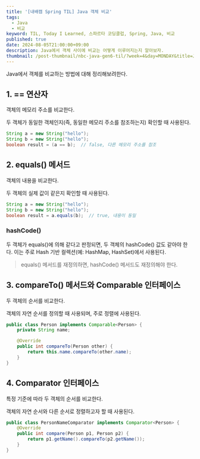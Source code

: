 ```yaml
---
title: '[내배캠 Spring TIL] Java 객체 비교'
tags:
  - Java
  - 비교
keyword: TIL, Today I Learned, 스파르타 코딩클럽, Spring, Java, 비교
published: true
date: 2024-08-05T21:00:00+09:00
description: Java에서 객체 사이에 비교는 어떻게 이루어지는지 알아보자.
thumbnail: /post-thumbnail/nbc-java-gen6-til/?week=4&day=MONDAY&title=Java 객체 비교
---
```


Java에서 객체를 비교하는 방법에 대해 정리해보려한다.

## 1. == 연산자

객체의 메모리 주소를 비교한다.

두 객체가 동일한 객체인지(즉, 동일한 메모리 주소를 참조하는지) 확인할 때 사용된다.

```java path="Same.java"
String a = new String("hello");
String b = new String("hello");
boolean result = (a == b);  // false, 다른 메모리 주소를 참조
```

## 2. equals() 메서드

객체의 내용을 비교한다.

두 객체의 실제 값이 같은지 확인할 때 사용된다.

```java path="Equals.java"
String a = new String("hello");
String b = new String("hello");
boolean result = a.equals(b);  // true, 내용이 동일
```

### hashCode()

두 객체가 equals()에 의해 같다고 판정되면, 두 객체의 hashCode() 값도 같아야 한다. 이는 주로 Hash 기반 컬렉션(예: HashMap, HashSet)에서 사용된다.

> equals() 메서드를 재정의하면, hashCode() 메서드도 재정의해야 한다.

## 3. compareTo() 메서드와 Comparable 인터페이스

두 객체의 순서를 비교한다.

객체의 자연 순서를 정의할 때 사용되며, 주로 정렬에 사용된다.

```java path="CompareTo.java"
public class Person implements Comparable<Person> {
    private String name;

    @Override
    public int compareTo(Person other) {
        return this.name.compareTo(other.name);
    }
}
```

## 4. Comparator 인터페이스

특정 기준에 따라 두 객체의 순서를 비교한다.

객체의 자연 순서와 다른 순서로 정렬하고자 할 때 사용된다.

```java path="Comparator.java"
public class PersonNameComparator implements Comparator<Person> {
    @Override
    public int compare(Person p1, Person p2) {
        return p1.getName().compareTo(p2.getName());
    }
}
```

